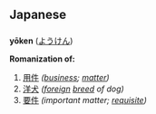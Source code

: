 == Japanese ==
=== {{Romaji}} ===
'''yōken''' ([[ようけん]])

'''Romanization of:'''
# [[用件]] ''([[business]]; [[matter]])''
# [[洋犬]] ''([[foreign]] [[breed]] of dog)''
# [[要件]] ''(important matter; [[requisite]])''